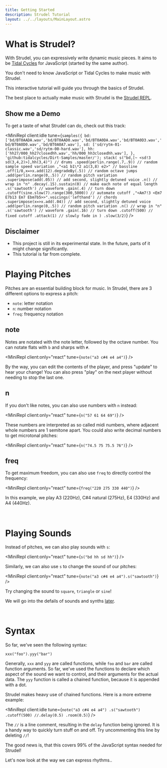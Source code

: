 ```yaml
---
title: Getting Started
description: Strudel Tutorial
layout: ../../layouts/MainLayout.astro
---
```



# What is Strudel?

With Strudel, you can expressively write dynamic music pieces.
It aims to be [Tidal Cycles](https://tidalcycles.org/) for JavaScript (started by the same author).

You don't need to know JavaScript or Tidal Cycles to make music with Strudel.

This interactive tutorial will guide you through the basics of Strudel.

The best place to actually make music with Strudel is the [Strudel REPL](https://strudel.tidalcycles.org/).

## Show me a Demo

To get a taste of what Strudel can do, check out this track:

<MiniRepl
  client:idle
  tune={`samples({
  bd: ['bd/BT0AADA.wav','bd/BT0AAD0.wav','bd/BT0A0DA.wav','bd/BT0A0D3.wav','bd/BT0A0D0.wav','bd/BT0A0A7.wav'],
  sd: ['sd/rytm-01-classic.wav','sd/rytm-00-hard.wav'],
  hh: ['hh27/000_hh27closedhh.wav','hh/000_hh3closedhh.wav'],
}, 'github:tidalcycles/Dirt-Samples/master/');
stack(
s("bd,[~ <sd!3 sd(3,4,2)>],hh(3,4)") // drums
.speed(perlin.range(.7,.9)) // random sample speed variation
,"<a1 b1\*2 a1(3,8) e2>" // bassline
.off(1/8,x=>x.add(12).degradeBy(.5)) // random octave jumps
.add(perlin.range(0,.5)) // random pitch variation
.superimpose(add(.05)) // add second, slightly detuned voice
.n() // wrap in "n"
.decay(.15).sustain(0) // make each note of equal length
.s('sawtooth') // waveform
.gain(.4) // turn down
.cutoff(sine.slow(7).range(300,5000)) // automate cutoff
,"<Am7!3 <Em7 E7b13 Em7 Ebm7b5>>".voicings('lefthand') // chords
.superimpose(x=>x.add(.04)) // add second, slightly detuned voice
.add(perlin.range(0,.5)) // random pitch variation
.n() // wrap in "n"
.s('sawtooth') // waveform
.gain(.16) // turn down
.cutoff(500) // fixed cutoff
.attack(1) // slowly fade in
)
.slow(3/2)`}
/>

## Disclaimer

- This project is still in its experimental state. In the future, parts of it might change significantly.
- This tutorial is far from complete.

# Playing Pitches

Pitches are an essential building block for music. In Strudel, there are 3 different options to express a pitch:

- `note`: letter notation
- `n`: number notation
- `freq`: frequency notation

## note

Notes are notated with the note letter, followed by the octave number. You can notate flats with `b` and sharps with `#`.

<MiniRepl client:only="react" tune={`note("a3 c#4 e4 a4")`} />

By the way, you can edit the contents of the player, and press "update" to hear your change!
You can also press "play" on the next player without needing to stop the last one.

## n

If you don't like notes, you can also use numbers with `n` instead:

<MiniRepl client:only="react" tune={`n("57 61 64 69")`} />

These numbers are interpreted as so called midi numbers, where adjacent whole numbers are 1 semitone apart.
You could also write decimal numbers to get microtonal pitches:

<MiniRepl client:only="react" tune={`n("74.5 75 75.5 76")`} />

## freq

To get maximum freedom, you can also use `freq` to directly control the frequency:

<MiniRepl client:only="react" tune={`freq("220 275 330 440")`} />

In this example, we play A3 (220Hz), C#4 natural (275Hz), E4 (330Hz) and A4 (440Hz).

<br />

# Playing Sounds

Instead of pitches, we can also play sounds with `s`:

<MiniRepl client:only="react" tune={`s("bd hh sd hh")`} />

Similarly, we can also use `s` to change the sound of our pitches:

<MiniRepl client:only="react" tune={`note("a3 c#4 e4 a4").s("sawtooth")`} />

Try changing the sound to `square`, `triangle` or `sine`!

We will go into the defails of sounds and synths [later](/learn/synths-samples-effects).

<br />

# Syntax

So far, we've seen the following syntax:

```
xxx("foo").yyy("bar")
```

Generally, `xxx` and `yyy` are called functions, while `foo` and `bar` are called function arguments.
So far, we've used the functions to declare which aspect of the sound we want to control, and their arguments for the actual data.
The `yyy` function is called a chained function, because it is appended with a dot.

Strudel makes heavy use of chained functions. Here is a more extreme example:

<MiniRepl
  client:idle
  tune={`note("a3 c#4 e4 a4")
.s("sawtooth")
.cutoff(500)
//.delay(0.5)
.room(0.5)`}
/>

The `//` is a line comment, resulting in the `delay` function being ignored.
It is a handy way to quickly turn stuff on and off. Try uncommenting this line by deleting `//`!

The good news is, that this covers 99% of the JavaScript syntax needed for Strudel!

Let's now look at the way we can express rhythms..

<br />
